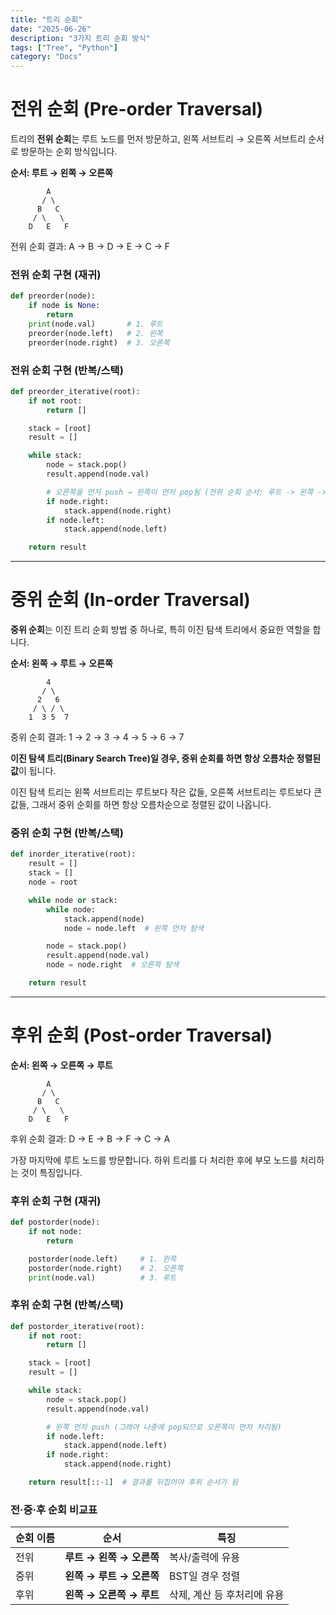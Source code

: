 ```yaml
---
title: "트리 순회"
date: "2025-06-26"
description: "3가지 트리 순회 방식"
tags: ["Tree", "Python"]
category: "Docs"
---
```


# 전위 순회 (Pre-order Traversal)

트리의 **전위 순회**는 루트 노드를 먼저 방문하고,
왼쪽 서브트리 → 오른쪽 서브트리 순서로 방문하는 순회 방식입니다.

**순서: 루트 → 왼쪽 → 오른쪽**

```
        A
       / \
      B   C
     / \   \
    D   E   F
```

전위 순회 결과: A → B → D → E → C → F

### 전위 순회 구현 (재귀)

```python
def preorder(node):
    if node is None:
        return
    print(node.val)       # 1. 루트
    preorder(node.left)   # 2. 왼쪽
    preorder(node.right)  # 3. 오른쪽
```

### 전위 순회 구현 (반복/스택)

```python
def preorder_iterative(root):
    if not root:
        return []

    stack = [root]
    result = []

    while stack:
        node = stack.pop()
        result.append(node.val)

        # 오른쪽을 먼저 push → 왼쪽이 먼저 pop됨 (전위 순회 순서: 루트 -> 왼쪽 -> 오른쪽 유지)
        if node.right:
            stack.append(node.right)
        if node.left:
            stack.append(node.left)

    return result
```

---

# 중위 순회 (In-order Traversal)

**중위 순회**는 이진 트리 순회 방법 중 하나로, 특히 이진 탐색 트리에서 중요한 역할을 합니다.

**순서: 왼쪽 → 루트 → 오른쪽**

```
        4
       / \
      2   6
     / \ / \
    1  3 5  7
```

중위 순회 결과: 1 → 2 → 3 → 4 → 5 → 6 → 7

**이진 탐색 트리(Binary Search Tree)일 경우, 중위 순회를 하면 항상 오름차순 정렬된 값**이 됩니다.

이진 탐색 트리는 왼쪽 서브트리는 루트보다 작은 값들, 오른쪽
서브트리는 루트보다 큰 값들, 그래서 중위 순회를 하면 항상 오름차순으로 정렬된
값이 나옵니다.

### 중위 순회 구현 (반복/스택)

```python
def inorder_iterative(root):
    result = []
    stack = []
    node = root

    while node or stack:
        while node:
            stack.append(node)
            node = node.left  # 왼쪽 먼저 탐색

        node = stack.pop()
        result.append(node.val)
        node = node.right  # 오른쪽 탐색

    return result
```

---

# 후위 순회 (Post-order Traversal)

**순서: 왼쪽 → 오른쪽 → 루트**

```
        A
       / \
      B   C
     / \   \
    D   E   F
```

후위 순회 결과: D → E → B → F → C → A

가장 마지막에 루트 노드를 방문합니다.
하위 트리를 다 처리한 후에 부모 노드를 처리하는 것이 특징입니다.

### 후위 순회 구현 (재귀)

```py
def postorder(node):
    if not node:
        return

    postorder(node.left)     # 1. 왼쪽
    postorder(node.right)    # 2. 오른쪽
    print(node.val)          # 3. 루트
```

### 후위 순회 구현 (반복/스택)

```py
def postorder_iterative(root):
    if not root:
        return []

    stack = [root]
    result = []

    while stack:
        node = stack.pop()
        result.append(node.val)

        # 왼쪽 먼저 push (그래야 나중에 pop되므로 오른쪽이 먼저 처리됨)
        if node.left:
            stack.append(node.left)
        if node.right:
            stack.append(node.right)

    return result[::-1]  # 결과를 뒤집어야 후위 순서가 됨
```

### 전·중·후 순회 비교표

<table>
  <thead>
    <tr>
      <th>순회 이름</th>
      <th>순서</th>
      <th>특징</th>
    </tr>
  </thead>
  <tbody>
    <tr>
      <td>전위</td>
      <td>
        <strong>루트 → 왼쪽 → 오른쪽</strong>
      </td>
      <td>복사/출력에 유용</td>
    </tr>
    <tr>
      <td>중위</td>
      <td>
        <strong>왼쪽 → 루트 → 오른쪽</strong>
      </td>
      <td>BST일 경우 정렬</td>
    </tr>
    <tr>
      <td>후위</td>
      <td>
        <strong>왼쪽 → 오른쪽 → 루트</strong>
      </td>
      <td>삭제, 계산 등 후처리에 유용</td>
    </tr>
  </tbody>
</table>
